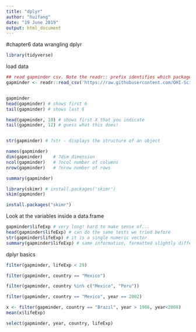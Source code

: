 ```yaml
---
title: "dplyr"
author: "huifang"
date: "19 June 2019"
output: html_document
---
```

#chapter6 data wrangling  dplyr

```r
library(tidyverse)  

```

load data

```r
## read gapminder csv. Note the readr:: prefix identifies which package it's in
gapminder <- readr::read_csv('https://raw.githubusercontent.com/OHI-Science/data-science-training/master/data/gapminder.csv') 



```


```r
gapminder
head(gapminder) # shows first 6
tail(gapminder) # shows last 6

head(gapminder, 10) # shows first X that you indicate
tail(gapminder, 12) # guess what this does!



```

```r

str(gapminder) # ?str - displays the structure of an object

```


```r
names(gapminder)
dim(gapminder)    # ?dim dimension
ncol(gapminder)   # ?ncol number of columns
nrow(gapminder)   # ?nrow number of rows

```


```r
summary(gapminder)

library(skimr) # install.packages('skimr')
skim(gapminder)

```

```r
install.packages("skimr")
```

Look at the variables inside a data.frame

```r
gapminder$lifeExp # very long! hard to make sense of...
head(gapminder$lifeExp) # can do the same tests we tried before
str(gapminder$lifeExp) # it is a single numeric vector
summary(gapminder$lifeExp) # same information, formatted slightly differently

```


dplyr basics

```r
filter(gapminder, lifeExp < 29)

```


```r
filter(gapminder, country == "Mexico")
```

```r
filter(gapminder, country %in% c("Mexico", "Peru"))

```

```r
filter(gapminder, country == "Mexico", year == 2002)

```

```r
x <- filter(gapminder, country == "Brazil", year > 1986, year<2008)  
mean(x$lifeExp)  
```


```r
select(gapminder, year, country, lifeExp) 



```


